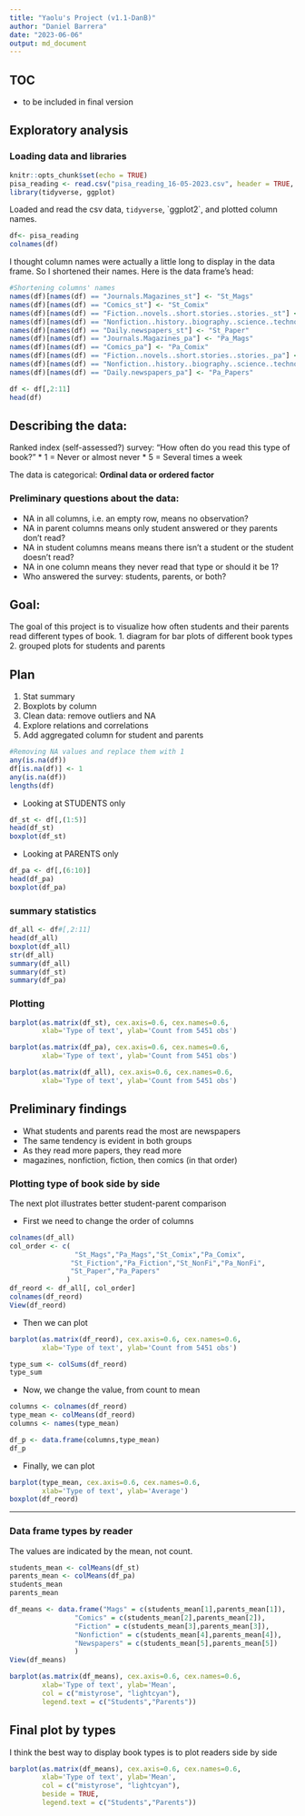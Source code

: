 ```yaml
---
title: "Yaolu's Project (v1.1-DanB)"
author: "Daniel Barrera"
date: "2023-06-06"
output: md_document
---
```


## TOC

-   to be included in final version

## Exploratory analysis

### Loading data and libraries

```r
knitr::opts_chunk$set(echo = TRUE)
pisa_reading <- read.csv("pisa_reading_16-05-2023.csv", header = TRUE, stringsAsFactors = FALSE)
library(tidyverse, ggplot)
```
Loaded and read the csv data, `tidyverse`, \`ggplot2\`, and plotted column names.
```r
df<- pisa_reading
colnames(df)
```

I thought column names were actually a little long to display in the data frame. So I shortened their names. Here is the data frame's head:

```r
#Shortening columns' names
names(df)[names(df) == "Journals.Magazines_st"] <- "St_Mags"
names(df)[names(df) == "Comics_st"] <- "St_Comix"
names(df)[names(df) == "Fiction..novels..short.stories..stories._st"] <- "St_Fiction"
names(df)[names(df) == "Nonfiction..history..biography..science..technology._st"] <- "St_NonFi"
names(df)[names(df) == "Daily.newspapers_st"] <- "St_Paper"
names(df)[names(df) == "Journals.Magazines_pa"] <- "Pa_Mags"
names(df)[names(df) == "Comics_pa"] <- "Pa_Comix"
names(df)[names(df) == "Fiction..novels..short.stories..stories._pa"] <- "Pa_Fiction"
names(df)[names(df) == "Nonfiction..history..biography..science..technology._pa"] <- "Pa_NonFi"
names(df)[names(df) == "Daily.newspapers_pa"] <- "Pa_Papers"

df <- df[,2:11]
head(df)
```

## Describing the data:

Ranked index (self-assessed?) survey: "How often do you read this type of book?" \* 1 = Never or almost never \* 5 = Several times a week

The data is categorical: **Ordinal data or ordered factor**

### Preliminary questions about the data:

-   NA in all columns, i.e. an empty row, means no observation?
-   NA in parent columns means only student answered or they parents don't read?
-   NA in student columns means means there isn't a student or the student doesn't read?
-   NA in one column means they never read that type or should it be 1?
-   Who answered the survey: students, parents, or both?

## Goal:

The goal of this project is to visualize how often students and their parents read different types of book. 1. diagram for bar plots of different book types 2. grouped plots for students and parents

## Plan

1.  Stat summary
2.  Boxplots by column
3.  Clean data: remove outliers and NA
4.  Explore relations and correlations
5.  Add aggregated column for student and parents

```r
#Removing NA values and replace them with 1
any(is.na(df))
df[is.na(df)] <- 1
any(is.na(df))
lengths(df)
```

-   Looking at STUDENTS only

```r
df_st <- df[,(1:5)]
head(df_st)
boxplot(df_st)
```

-   Looking at PARENTS only

```r
df_pa <- df[,(6:10)]
head(df_pa)
boxplot(df_pa)
```

### summary statistics

```r
df_all <- df#[,2:11]
head(df_all)
boxplot(df_all)
str(df_all)
summary(df_all)
summary(df_st)
summary(df_pa)
```

### Plotting

```r
barplot(as.matrix(df_st), cex.axis=0.6, cex.names=0.6,
        xlab='Type of text', ylab='Count from 5451 obs')

barplot(as.matrix(df_pa), cex.axis=0.6, cex.names=0.6,
        xlab='Type of text', ylab='Count from 5451 obs')

barplot(as.matrix(df_all), cex.axis=0.6, cex.names=0.6,
        xlab='Type of text', ylab='Count from 5451 obs')
```

## Preliminary findings

-   What students and parents read the most are newspapers
-   The same tendency is evident in both groups
-   As they read more papers, they read more
-   magazines, nonfiction, fiction, then comics (in that order)

### Plotting type of book side by side

The next plot illustrates better student-parent comparison

-   First we need to change the order of columns

```r
colnames(df_all)
col_order <- c(
                "St_Mags","Pa_Mags","St_Comix","Pa_Comix",
               "St_Fiction","Pa_Fiction","St_NonFi","Pa_NonFi",
               "St_Paper","Pa_Papers"      
              )
df_reord <- df_all[, col_order]
colnames(df_reord)
View(df_reord)
```

-   Then we can plot

```r
barplot(as.matrix(df_reord), cex.axis=0.6, cex.names=0.6,
        xlab='Type of text', ylab='Count from 5451 obs')

type_sum <- colSums(df_reord)
type_sum
```

-   Now, we change the value, from count to mean

```r
columns <- colnames(df_reord)
type_mean <- colMeans(df_reord)
columns <- names(type_mean)

df_p <- data.frame(columns,type_mean)
df_p
```

-   Finally, we can plot

```r
barplot(type_mean, cex.axis=0.6, cex.names=0.6,
        xlab='Type of text', ylab='Average')
boxplot(df_reord)
```

------------------------------------------------------------------------

### Data frame types by reader

The values are indicated by the mean, not count.

```r
students_mean <- colMeans(df_st)
parents_mean <- colMeans(df_pa)
students_mean
parents_mean

df_means <- data.frame("Mags" = c(students_mean[1],parents_mean[1]),
                "Comics" = c(students_mean[2],parents_mean[2]),
                "Fiction" = c(students_mean[3],parents_mean[3]),
                "Nonfiction" = c(students_mean[4],parents_mean[4]),
                "Newspapers" = c(students_mean[5],parents_mean[5])
                )
View(df_means)

barplot(as.matrix(df_means), cex.axis=0.6, cex.names=0.6,
        xlab='Type of text', ylab='Mean', 
        col = c("mistyrose", "lightcyan"), 
        legend.text = c("Students","Parents"))
```

## Final plot by types

I think the best way to display book types is to plot readers side by side

```r
barplot(as.matrix(df_means), cex.axis=0.6, cex.names=0.6,
        xlab='Type of text', ylab='Mean', 
        col = c("mistyrose", "lightcyan"),
        beside = TRUE, 
        legend.text = c("Students","Parents"))

```
